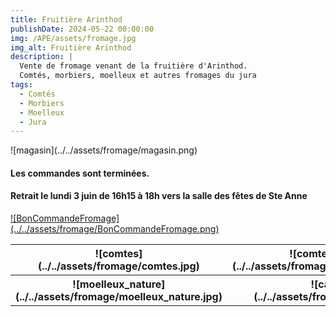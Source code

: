 ```yaml
---
title: Fruitière Arinthod
publishDate: 2024-05-22 00:00:00
img: /APE/assets/fromage.jpg
img_alt: Fruitière Arinthod
description: |
  Vente de fromage venant de la fruitière d'Arinthod. 
  Comtés, morbiers, moelleux et autres fromages du jura
tags:
  - Comtés
  - Morbiers
  - Moelleux
  - Jura
---
```

<p>
  ![magasin](../../assets/fromage/magasin.png)
</p>
<p>
<h4>Les commandes sont terminées.</h4>
<h4>Retrait le lundi 3 juin de 16h15 à 18h vers la salle des fêtes de Ste Anne</h4>
<a href='/APE/assets/BonCommandeFromage.pdf' target='_blank'>![BonCommandeFromage](../../assets/fromage/BonCommandeFromage.png)</a>
</p>
<p>
<table>
    <tr >
        <th width='300'>
          ![comtes](../../assets/fromage/comtes.jpg)
        </th>
        <th width='300'>
          ![comtes_production](../../assets/fromage/comtes_production.jpg)
        </th>
      </tr>
      <tr>
        <th width='300'>
          ![moelleux_nature](../../assets/fromage/moelleux_nature.jpg)
        </th>
        <th width='300'>
          ![cacouyard](../../assets/fromage/cacouyard.jpg)
        </th>
      </tr>
  </table>
</p>
